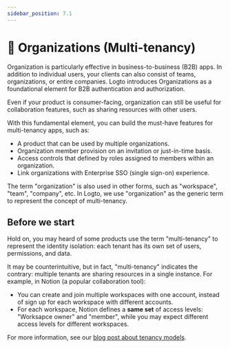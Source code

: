```yaml
---
sidebar_position: 7.1
---
```



# 🏢 Organizations (Multi-tenancy)

<Availability cloud="comingSoon" oss="comingSoon" />

Organization is particularly effective in business-to-business (B2B) apps. In addition to individual users, your clients can also consist of teams, organizations, or entire companies. Logto introduces Organizations as a foundational element for B2B authentication and authorization.

Even if your product is consumer-facing, organization can still be useful for collaboration features, such as sharing resources with other users.

With this fundamental element, you can build the must-have features for multi-tenancy apps, such as:

- A product that can be used by multiple organizations.
- Organization member provision on an invitation or just-in-time basis.
- Access controls that defined by roles assigned to members within an organization.
- Link organizations with Enterprise SSO (single sign-on) experience.

The term "organization" is also used in other forms, such as "workspace", "team", "company", etc. In Logto, we use "organization" as the generic term to represent the concept of multi-tenancy.

## Before we start

Hold on, you may heard of some products use the term "multi-tenancy" to represent the identity isolation: each tenant has its own set of users, permissions, and data.

It may be counterintuitive, but in fact, "multi-tenancy" indicates the contrary: multiple tenants are sharing resources in a single instance. For example, in Notion (a popular collaboration tool):

- You can create and join multiple workspaces with one account, instead of sign up for each workspace with different accounts.
- For each workspace, Notion defines a **same set** of access levels: "Worksapce owner" and "member", while you may expect different access levels for different workspaces.

For more information, see our [blog post about tenancy models](https://blog.logto.io/tenancy-models/).
